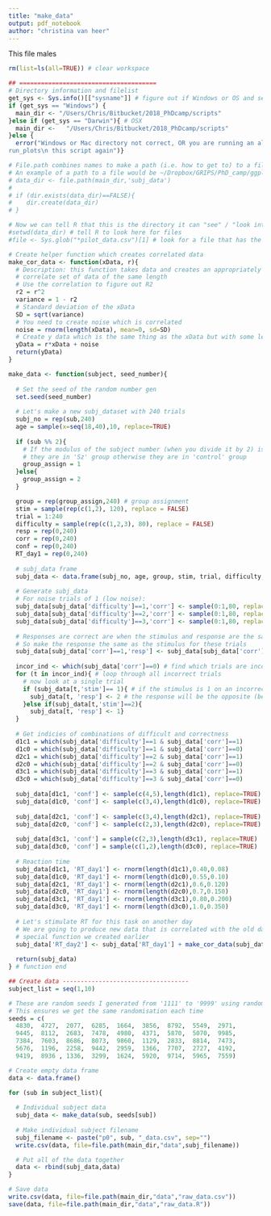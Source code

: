 ```yaml
---
title: "make_data"
output: pdf_notebook
author: "christina van heer"
---
```

This file males

```r

rm(list=ls(all=TRUE)) # clear workspace 

## ======================================
# Directory information and filelist
get_sys <- Sys.info()[["sysname"]] # figure out if Windows or OS and set wd
if (get_sys == "Windows") {
  main_dir <- "/Users/Chris/Bitbucket/2018_PhDcamp/scripts"
}else if (get_sys == "Darwin"){ # OSX
  main_dir <-   "/Users/Chris/Bitbucket/2018_PhDcamp/scripts"
}else {
  error("Windows or Mac directory not correct, OR you are running an alternative OS like Linux\n
run_plots\n this script again")}

# File.path combines names to make a path (i.e. how to get to) to a file
# An example of a path to a file would be ~/Dropbox/GRIPS/PhD_camp/ggplot_workshop
# data_dir <- file.path(main_dir,'subj_data')
# 
# if (dir.exists(data_dir)==FALSE){
#    dir.create(data_dir)
# }

# Now we can tell R that this is the directory it can "see" / "look into"
#setwd(data_dir) # tell R to look here for files 
#file <- Sys.glob("*pilot_data.csv")[1] # look for a file that has the words "pilot_data.csv" in it 

```



```r

# Create helper function which creates correlated data 
make_cor_data <- function(xData, r){
  # Description: this function takes data and creates an appropriately 
  # correlate set of data of the same length 
  # Use the correlation to figure out R2
  r2 = r^2
  variance = 1 - r2 
  # Standard deviation of the xData
  SD = sqrt(variance)
  # You need to create noise which is correlated
  noise = rnorm(length(xData), mean=0, sd=SD)
  # Create y data which is the same thing as the xData but with some level of noise added to it 
  yData = r*xData + noise
  return(yData)
}
```

```r

make_data <- function(subject, seed_number){
  
  # Set the seed of the random number gen 
  set.seed(seed_number)
  
  # Let's make a new subj_dataset with 240 trials 
  subj_no = rep(sub,240)
  age = sample(x=seq(18,40),10, replace=TRUE)
  
  if (sub %% 2){
    # If the modulus of the subject number (when you divide it by 2) is 0
    # they are in 'Sz' group otherwise they are in 'control' group 
    group_assign = 1
  }else{
    group_assign = 2
  }

  group = rep(group_assign,240) # group assignment 
  stim = sample(rep(c(1,2), 120), replace = FALSE)
  trial = 1:240
  difficulty = sample(rep(c(1,2,3), 80), replace = FALSE)
  resp = rep(0,240)
  corr = rep(0,240)
  conf = rep(0,240)
  RT_day1 = rep(0,240)
  
  # subj_data frame
  subj_data <- data.frame(subj_no, age, group, stim, trial, difficulty, resp, corr, conf, RT_day1)
  
  # Generate subj_data 
  # For noise trials of 1 (low noise):
  subj_data[subj_data['difficulty']==1,'corr'] <- sample(0:1,80, replace=TRUE, prob = c(0.20, 0.80))
  subj_data[subj_data['difficulty']==2,'corr'] <- sample(0:1,80, replace=TRUE, prob = c(0.40, 0.60))
  subj_data[subj_data['difficulty']==3,'corr'] <- sample(0:1,80, replace=TRUE, prob = c(0.50, 0.50))
  
  # Responses are correct are when the stimulus and response are the same
  # So make the response the same as the stimulus for these trials
  subj_data[subj_data['corr']==1,'resp'] <- subj_data[subj_data['corr']==1,'stim'] # take the value of stim for correct
  
  incor_ind <- which(subj_data['corr']==0) # find which trials are incorrect
  for (t in incor_ind){ # loop through all incorrect trials 
    # now look at a single trial 
    if (subj_data[t,'stim']== 1){ # if the stimulus is 1 on an incorrect trial 
      subj_data[t, 'resp'] <- 2 # the response will be the opposite (because the subject got this trial wrong)
    }else if(subj_data[t,'stim']==2){
      subj_data[t, 'resp'] <- 1}
  }
      
  # Get indicies of combinations of difficult and correctness 
  d1c1 = which(subj_data['difficulty']==1 & subj_data['corr']==1)
  d1c0 = which(subj_data['difficulty']==1 & subj_data['corr']==0)
  d2c1 = which(subj_data['difficulty']==2 & subj_data['corr']==1)
  d2c0 = which(subj_data['difficulty']==2 & subj_data['corr']==0)
  d3c1 = which(subj_data['difficulty']==3 & subj_data['corr']==1)
  d3c0 = which(subj_data['difficulty']==3 & subj_data['corr']==0)
  
  subj_data[d1c1, 'conf'] <- sample(c(4,5),length(d1c1), replace=TRUE)
  subj_data[d1c0, 'conf'] <- sample(c(3,4),length(d1c0), replace=TRUE)
  
  subj_data[d2c1, 'conf'] <- sample(c(3,4),length(d2c1), replace=TRUE)
  subj_data[d2c0, 'conf'] <- sample(c(2,3),length(d2c0), replace=TRUE)
  
  subj_data[d3c1, 'conf'] = sample(c(2,3),length(d3c1), replace=TRUE)
  subj_data[d3c0, 'conf'] = sample(c(1,2),length(d3c0), replace=TRUE)
  
  # Reaction time 
  subj_data[d1c1, 'RT_day1'] <- rnorm(length(d1c1),0.40,0.08) 
  subj_data[d1c0, 'RT_day1'] <- rnorm(length(d1c0),0.55,0.10) 
  subj_data[d2c1, 'RT_day1'] <- rnorm(length(d2c1),0.6,0.120) 
  subj_data[d2c0, 'RT_day1'] <- rnorm(length(d2c0),0.7,0.150) 
  subj_data[d3c1, 'RT_day1'] <- rnorm(length(d3c1),0.80,0.200) 
  subj_data[d3c0, 'RT_day1'] <- rnorm(length(d3c0),1.0,0.350) 
  
  # Let's stimulate RT for this task on another day 
  # We are going to produce new data that is correlated with the old data by using the
  # special function we created earlier 
  subj_data['RT_day2'] <- subj_data['RT_day1'] + make_cor_data(subj_data['RT_day1'], 0.58)
  
  return(subj_data)
} # function end 

## Create data -----------------------------------
subject_list = seq(1,10)

# These are random seeds I generated from '1111' to '9999' using random.org
# This ensures we get the same randomisation each time 
seeds = c(
  4830,  4727,  2077,  6285,  1664,  3856,  8792,  5549,  2971,
  9445,  8112,  2683,  7478,  4980,  4371,  5870,  5070,  9985,
  7384,  7603,  8686,  8073,  9860,  1129,  2833,  8814,  7473,
  5676,  1196,  2258,  9442,  2959,  1366,  7707,  2727,  4192,
  9419,  8936 , 1336,  3299,  1624,  5920,  9714,  5965,  7559)

# Create empty data frame 
data <- data.frame()

for (sub in subject_list){
  
  # Individual subject data 
  subj_data <- make_data(sub, seeds[sub]) 
  
  # Make individual subject filename 
  subj_filename <- paste("p0", sub, "_data.csv", sep="")
  write.csv(data, file=file.path(main_dir,"data",subj_filename))

  # Put all of the data together 
  data <- rbind(subj_data,data)
}

# Save data 
write.csv(data, file=file.path(main_dir,"data","raw_data.csv"))
save(data, file=file.path(main_dir,"data","raw_data.R"))

```
